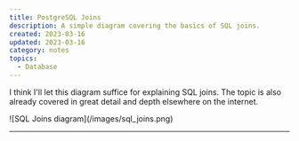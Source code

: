 ```yaml
---
title: PostgreSQL Joins
description: A simple diagram covering the basics of SQL joins.
created: 2023-03-16
updated: 2023-03-16
category: notes
topics:
  - Database
---
```


I think I'll let this diagram suffice for explaining SQL joins. The topic is also already covered in great detail and depth elsewhere on the internet.

<div style={{ background: 'white', padding: '16px' }}>
  ![SQL Joins diagram](/images/sql_joins.png)
</div>

---

<LastUpdated updated={updated} />
